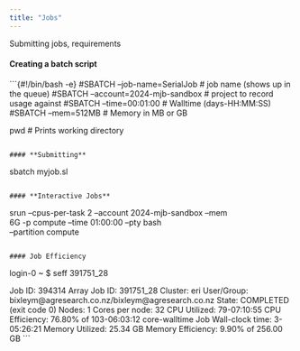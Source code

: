 ```yaml
---
title: "Jobs"
---
```


Submitting jobs, requirements

#### **Creating a batch script**

```{#!/bin/bash -e}
#SBATCH --job-name=SerialJob        # job name (shows up in the queue)
#SBATCH --account=2024-mjb-sandbox  # project to record usage against
#SBATCH --time=00:01:00             # Walltime (days-HH:MM:SS)
#SBATCH --mem=512MB                 # Memory in MB or GB

pwd # Prints working directory
```

#### **Submitting**

```         
sbatch myjob.sl
```

#### **Interactive Jobs**

```         
srun --cpus-per-task 2 --account 2024-mjb-sandbox --mem \
  6G -p compute --time 01:00:00 --pty bash \
  --partition compute
```

#### Job Efficiency

```         
login-0 ~ $ seff 391751_28

  Job ID: 394314
  Array Job ID: 391751_28
  Cluster: eri
  User/Group: bixleym@agresearch.co.nz/bixleym@agresearch.co.nz
  State: COMPLETED (exit code 0)
  Nodes: 1
  Cores per node: 32
  CPU Utilized: 79-07:10:55
  CPU Efficiency: 76.80% of 103-06:03:12 core-walltime
  Job Wall-clock time: 3-05:26:21
  Memory Utilized: 25.34 GB
  Memory Efficiency: 9.90% of 256.00 GB
```
